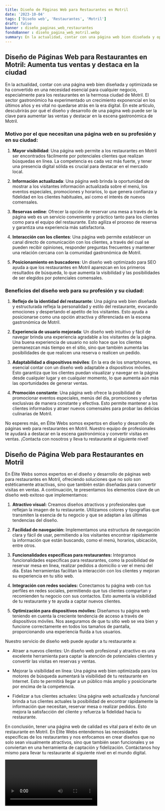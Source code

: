 ```yaml
---
title: Diseño de Páginas Web para Restaurantes en Motril
date: '2023-10-04'
tags: ['Diseño web', 'Restaurantes', 'Motril']
draft: false
banner : diseño_paginas_web_restaurantes
fondoBanner : diseño_pagina_web_motril.webp
summary: En la actualidad, contar con una página web bien diseñada y optimizada se ha convertido en una necesidad esencial para cualquier negocio, especialmente para los restaurantes en la hermosa ciudad de Motril. El sector gastronómico ha experimentado un crecimiento exponencial en los últimos años y es vital no quedarse atrás en la era digital. En este artículo, descubrirás por qué el diseño y desarrollo de una página web puede ser la clave para aumentar las ventas y destacar en la escena gastronómica de Motril.
---
```


## Diseño de Páginas Web para Restaurantes en Motril: Aumenta tus ventas y destaca en la ciudad

En la actualidad, contar con una página web bien diseñada y optimizada se ha convertido en una necesidad esencial para cualquier negocio, especialmente para los restaurantes en la hermosa ciudad de Motril. El sector gastronómico ha experimentado un crecimiento exponencial en los últimos años y es vital no quedarse atrás en la era digital. En este artículo, descubrirás por qué el diseño y desarrollo de una página web puede ser la clave para aumentar las ventas y destacar en la escena gastronómica de Motril.

### Motivo por el que necesitan una página web en su profesión y en su ciudad:

1. **Mayor visibilidad**: Una página web permite a los restaurantes en Motril ser encontrados fácilmente por potenciales clientes que realizan búsquedas en línea. La competencia es cada vez más fuerte, y tener una presencia digital sólida es crucial para destacar en el mercado local.

2. **Información actualizada**: Una página web brinda la oportunidad de mostrar a los visitantes información actualizada sobre el menú, los eventos especiales, promociones y horarios, lo que genera confianza y fidelidad en los clientes habituales, así como el interés de nuevos comensales.

3. **Reservas online**: Ofrecer la opción de reservar una mesa a través de la página web es un servicio conveniente y práctico tanto para los clientes como para el equipo del restaurante. Esto agiliza el proceso de reserva y garantiza una experiencia más satisfactoria.

4. **Interacción con los clientes**: Una página web permite establecer un canal directo de comunicación con los clientes, a través del cual se pueden recibir opiniones, responder preguntas frecuentes y mantener una relación cercana con la comunidad gastronómica de Motril.

5. **Posicionamiento en buscadores**: Un diseño web optimizado para SEO ayuda a que los restaurantes en Motril aparezcan en los primeros resultados de búsqueda, lo que aumenta la visibilidad y las posibilidades de ser elegidos por potenciales comensales.

### Beneficios del diseño web para su profesión y su ciudad:

1. **Reflejo de la identidad del restaurante**: Una página web bien diseñada y estructurada refleja la personalidad y estilo del restaurante, evocando emociones y despertando el apetito de los visitantes. Esto ayuda a posicionarse como una opción atractiva y diferenciada en la escena gastronómica de Motril.

2. **Experiencia de usuario mejorada**: Un diseño web intuitivo y fácil de navegar brinda una experiencia agradable a los visitantes de la página. Una buena experiencia de usuario no solo hace que los clientes permanezcan más tiempo en el sitio, sino que también aumenta las posibilidades de que realicen una reserva o realicen un pedido.

3. **Adaptabilidad a dispositivos móviles**: En la era de los smartphones, es esencial contar con un diseño web adaptable a dispositivos móviles. Esto garantiza que los clientes puedan visualizar y navegar en la página desde cualquier lugar y en cualquier momento, lo que aumenta aún más las oportunidades de generar ventas.

4. **Promoción constante**: Una página web ofrece la posibilidad de promocionar eventos especiales, menús del día, promociones y ofertas exclusivas de manera constante y efectiva. Esto permite mantener a los clientes informados y atraer nuevos comensales para probar las delicias culinarias de Motril.

No esperes más, en Élite Webs somos expertos en diseño y desarrollo de páginas web para restaurantes en Motril. Nuestro equipo de profesionales te ayudará a destacar en la escena gastronómica y convertir visitas en ventas. ¡Contacta con nosotros y lleva tu restaurante al siguiente nivel!

<GifSeo />

<Cta />

## Diseño de Página Web para Restaurantes en Motril

En Élite Webs somos expertos en el diseño y desarrollo de páginas web para restaurantes en Motril, ofreciendo soluciones que no solo son estéticamente atractivas, sino que también están diseñadas para convertir visitas en ventas. A continuación, te presentamos los elementos clave de un diseño web exitoso que implementamos:

1. **Atractivo visual:** Creamos diseños atractivos y profesionales que reflejan la imagen de tu restaurante. Utilizamos colores y tipografías que transmiten la esencia de tu negocio y que se adaptan a las últimas tendencias del diseño.

2. **Facilidad de navegación:** Implementamos una estructura de navegación clara y fácil de usar, permitiendo a los visitantes encontrar rápidamente la información que están buscando, como el menú, horarios, ubicación, entre otros.

3. **Funcionalidades específicas para restaurantes:** Integramos funcionalidades específicas para restaurantes, como la posibilidad de reservar mesa en línea, realizar pedidos a domicilio o ver el menú del día. Estas herramientas facilitan la interacción con los clientes y mejoran su experiencia en tu sitio web.

4. **Integración con redes sociales:** Conectamos tu página web con tus perfiles en redes sociales, permitiendo que tus clientes compartan y recomienden tu negocio con sus contactos. Esto aumenta la visibilidad de tu restaurante y te ayuda a captar nuevos clientes.

5. **Optimización para dispositivos móviles:** Diseñamos tu página web teniendo en cuenta la creciente tendencia de acceso a través de dispositivos móviles. Nos aseguramos de que tu sitio web se vea bien y funcione correctamente en todos los tamaños de pantalla, proporcionando una experiencia fluida a tus usuarios.

Nuestro servicio de diseño web puede ayudar a tu restaurante a:

- Atraer a nuevos clientes: Un diseño web profesional y atractivo es una excelente herramienta para captar la atención de potenciales clientes y convertir las visitas en reservas y ventas.

- Mejorar la visibilidad en línea: Una página web bien optimizada para los motores de búsqueda aumentará la visibilidad de tu restaurante en Internet. Esto te permitirá llegar a un público más amplio y posicionarte por encima de la competencia.

- Fidelizar a tus clientes actuales: Una página web actualizada y funcional brinda a tus clientes actuales la posibilidad de encontrar rápidamente la información que necesitan, reservar mesa o realizar pedidos. Esto mejora la satisfacción del cliente y refuerza la fidelidad hacia tu restaurante.

En conclusión, tener una página web de calidad es vital para el éxito de un restaurante en Motril. En Élite Webs entendemos las necesidades específicas de los restaurantes y nos enfocamos en crear diseños que no solo sean visualmente atractivos, sino que también sean funcionales y se conviertan en una herramienta de captación y fidelización. Contáctanos hoy mismo para llevar tu restaurante al siguiente nivel en el mundo digital.

<Video />

<CtaBot job='Restaurantes' city='Motril'/>

<Gmaps query='Motril+españa+maps' />